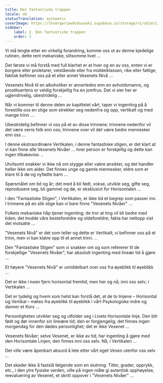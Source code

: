 ```yaml
---
title: Den fantastiske trappen
locale: nb
statusTranslation: automatic
coverImage: https://lhvmrqwrcowdvduuaukz.supabase.co/storage/v1/object/public/strapi-uploads/small_cover-tratado-de-psicologia-revolucionaria.webp-5e15e1cec4e0ebebcde5d7fc7565d8fd.webp
sidebar:
    label: 2. Den fantastiske trappen
    order: 2
---
```

Vi må lengte etter en virkelig forandring, komme oss ut av denne kjedelige rutinen, dette rent mekaniske, slitsomme livet ...

Det første vi må forstå med full klarhet er at hver og en av oss, enten vi er borgere eller proletarer, velstående eller fra middelklassen, rike eller fattige, faktisk befinner oss på et eller annet Vesenets Nivå ...

Vesenets Nivå til en alkoholiker er annerledes enn en avholdsmanns, og prostituertens er veldig forskjellig fra en jomfrus. Det vi sier her er ugjendrivelig, ubestridelig ...

Når vi kommer til denne delen av kapittelet vårt, taper vi ingenting på å forestille oss en stige som strekker seg nedenfra og opp, vertikalt og med mange trinn ...

Ubestridelig befinner vi oss på et av disse trinnene; trinnene nedenfor vil det være verre folk enn oss; trinnene over vil det være bedre mennesker enn oss ...

I denne ekstraordinære Vertikalen, i denne fantastiske stigen, er det klart at vi kan finne alle Vesenets Nivåer ... hver person er forskjellig og dette kan ingen tilbakevise. ..

Utvilsomt snakker vi ikke nå om stygge eller vakre ansikter, og det handler heller ikke om alder. Det finnes unge og gamle mennesker, eldre som er klare til å dø og nyfødte barn ...

Spørsmålet om tid og år; det med å bli født, vokse, utvikle seg, gifte seg, reprodusere seg, bli gammel og dø, er eksklusivt for Horisontalen ...

I den "Fantastiske Stigen", i Vertikalen, er ikke tid et begrep som passer inn. I trinnene på en slik stige kan vi bare finne "Vesenets Nivåer" ...

Folkets mekaniske håp tjener ingenting; de tror at ting vil bli bedre med tiden; det trodde våre besteforeldre og oldeforeldre; fakta har nettopp vist det motsatte ...

"Vesenets Nivå" er det som teller og dette er Vertikalt; vi befinner oss på et trinn, men vi kan klatre opp til et annet trinn. ..

Den "Fantastiske Stigen" som vi snakker om og som refererer til de forskjellige "Vesenets Nivåer", har absolutt ingenting med lineær tid å gjøre ...

Et høyere "Vesenets Nivå" er umiddelbart over oss fra øyeblikk til øyeblikk ...

Det er ikke i noen fjern horisontal fremtid, men her og nå; inni oss selv; i Vertikalen ...

Det er tydelig og hvem som helst kan forstå det, at de to linjene – Horisontal og Vertikal – møtes fra øyeblikk til øyeblikk i vårt Psykologiske indre og danner et Kors ...

Personligheten utvikler seg og utfolder seg i Livets Horisontale linje. Den blir født og dør innenfor sin lineære tid; den er forgjengelig; det finnes ingen morgendag for den dødes personlighet; det er ikke Vesenet ...

Vesenets Nivåer; selve Vesenet, er ikke av tid, har ingenting å gjøre med den Horisontale Linjen; den finnes inni oss selv. Nå, i Vertikalen ...

Det ville være åpenbart absurd å lete etter vårt eget Vesen utenfor oss selv ...

Det skader ikke å fastslå følgende som en slutning: Titler, grader, opprykk, etc., i den ytre fysiske verden, ville på ingen måte gi autentisk opphøyelse, reevaluering av Vesenet, et skritt oppover i "Vesenets Nivåer" ...


